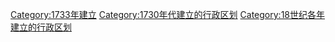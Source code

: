 {{Cat topic in year| topic=建立的行政区划|year=1733}}
[[Category:1733年建立|Category:1733年建立]]
[[Category:1730年代建立的行政区划|Category:1730年代建立的行政区划]]
[[Category:18世纪各年建立的行政区划|Category:18世纪各年建立的行政区划]]